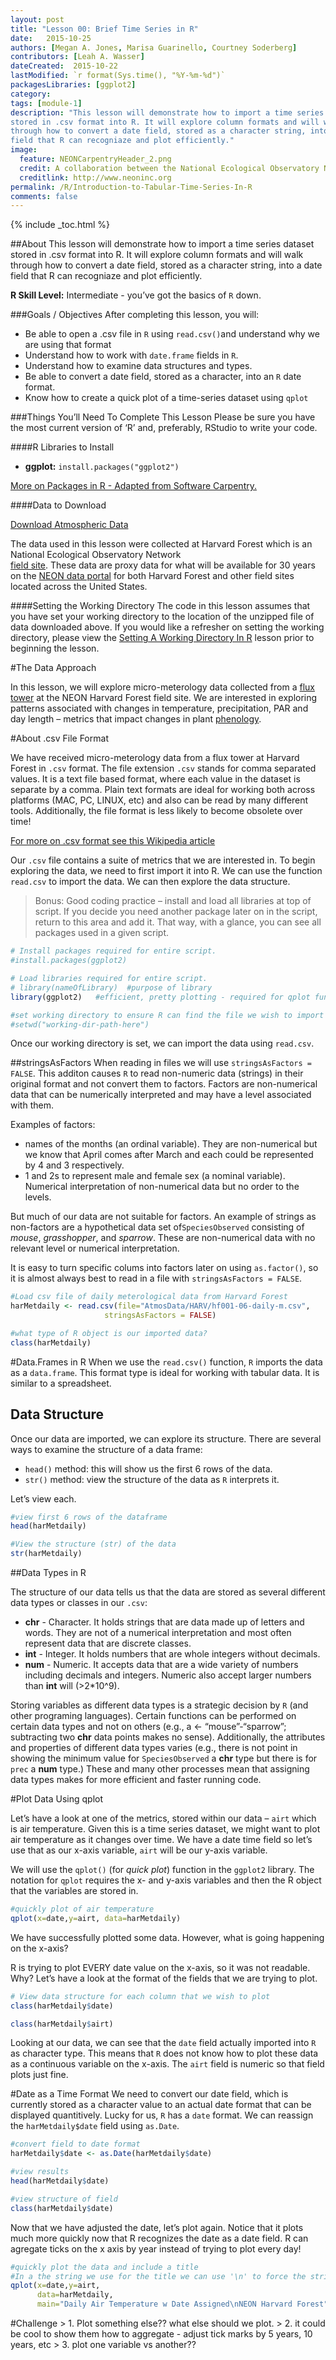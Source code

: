 ```yaml
---
layout: post
title: "Lesson 00: Brief Time Series in R"
date:   2015-10-25
authors: [Megan A. Jones, Marisa Guarinello, Courtney Soderberg]
contributors: [Leah A. Wasser]
dateCreated:  2015-10-22
lastModified: `r format(Sys.time(), "%Y-%m-%d")`
packagesLibraries: [ggplot2]
category: 
tags: [module-1]
description: "This lesson will demonstrate how to import a time series dataset 
stored in .csv format into R. It will explore column formats and will walk
through how to convert a date field, stored as a character string, into a date 
field that R can recogniaze and plot efficiently."
image:
  feature: NEONCarpentryHeader_2.png
  credit: A collaboration between the National Ecological Observatory Network (NEON) and Data Carpentry
  creditlink: http://www.neoninc.org
permalink: /R/Introduction-to-Tabular-Time-Series-In-R
comments: false
---
```


{% include _toc.html %}

##About
This lesson will demonstrate how to import a time series dataset stored in .csv
format into R. It will explore column formats and will walk through how to 
convert a date field, stored as a character string, into a date field that R can
recogniaze and plot efficiently.

**R Skill Level:** Intermediate - you've got the basics of `R` down.

<div id="objectives" markdown="1">

###Goals / Objectives
After completing this lesson, you will:

  * Be able to open a .csv file in `R` using `read.csv()`and understand why we are using that format
  * Understand how to work with `date.frame` fields in `R`.
  * Understand how to examine data structures and types.
  * Be able to convert a date field, stored as a character, into an `R` date 
  format.
  * Know how to create a quick plot of a time-series dataset using `qplot` 

###Things You'll Need To Complete This Lesson
Please be sure you have the most current version of 'R' and, preferably,
RStudio to write your code.

####R Libraries to Install

* **ggplot:** `install.packages("ggplot2")`

 <a href="http://neondataskills.org/R/Packages-In-R/" target="_blank">
More on Packages in R - Adapted from Software Carpentry.</a>

####Data to Download

<a href="http://files.figshare.com/2437700/AtmosData.zip" class="btn btn-success">
Download Atmospheric Data</a>

The data used in this lesson were collected at Harvard Forest which is
an National Ecological Observatory Network  
<a href="http://www.neoninc.org/science-design/field-sites/harvard-forest" target="_blank">
field site</a>. These data are proxy data for what will be available for 30 years
on the [NEON data portal](http://data.neoninc.org/ "NEON data")
for both Harvard Forest and other field sites located across the United States.

####Setting the Working Directory
The code in this lesson assumes that you have set your working directory to the
location of the unzipped file of data downloaded above.  If you would like a 
refresher on setting the working directory, please view the <a href="XXX" target="_blank">Setting A Working Directory In R</a> lesson prior to beginning the lesson.  
</div>

#The Data Approach

In this lesson, we will explore micro-meterology data collected from a 
<a href="http://www.neoninc.org/science-design/collection-methods/flux-tower-measurements" target="_blank">flux
tower</a> at the NEON Harvard Forest field site. We are interested in exploring 
patterns associated with changes in temperature, precipitation, PAR and day 
length -- metrics that impact changes in plant <a href=" http://budburst.org/phenology_defined" target="_blank">phenology</a>. 


#About .csv File Format

We have received micro-meterology data from a flux tower at Harvard Forest in
`.csv` format.
The file extension `.csv` stands for comma separated values. It is a text file 
based format, where each value in the dataset is separate by a comma. Plain text 
formats are ideal for working both across platforms (MAC, PC, LINUX, etc) and 
also can be read by many different tools. Additionally, the file format is 
less likely to become obsolete over time!

<a href="https://en.wikipedia.org/wiki/Comma-separated_values" target="_blank"> For more on .csv format see this Wikipedia article</a>

Our `.csv` file contains a suite of metrics that we are interested in. To begin 
exploring  the data, we need to first import it into R. We can use the function 
`read.csv` to import the data. We can then explore the data structure.

> Bonus: Good coding practice -- install and load all libraries at top of script.
> If you decide you need another package later on in the script, return to this
> area and add it.  That way, with a glance, you can see all packages
> used in a given script. 

```r
# Install packages required for entire script.
#install.packages(ggplot2)

# Load libraries required for entire script. 
# library(nameOfLibrary)  #purpose of library
library(ggplot2)   #efficient, pretty plotting - required for qplot function

#set working directory to ensure R can find the file we wish to import
#setwd("working-dir-path-here")

```

Once our working directory is set, we can import the data using 
`read.csv`. 

##stringsAsFactors
When reading in files we will use `stringsAsFactors = FALSE`. This additon
causes `R` to read non-numeric data (strings) in their original format and not
convert them to factors.  Factors are non-numerical data that can be numerically 
interpreted and may have a level associated with them. 

Examples of factors:

* names of the months (an ordinal variable). They are non-numerical but we know 
that April comes after March and each could be represented by 4 and 3 
respectively.
* 1 and 2s to represent male and female sex (a nominal variable). Numerical
interpretation of non-numerical data but no order to the levels.  

But much of our data are not suitable for factors. An example of strings as
non-factors are a hypothetical data set of`SpeciesObserved` consisting of 
*mouse*, *grasshopper*, and *sparrow*. These are non-numerical data with no 
relevant level or numerical interpretation.  

It is easy to turn specific colums into factors later on using `as.factor()`,
so it is almost always best to read in a file with `stringsAsFactors = FALSE`.

```r

#Load csv file of daily meterological data from Harvard Forest
harMetdaily <- read.csv(file="AtmosData/HARV/hf001-06-daily-m.csv",
                     stringsAsFactors = FALSE)

#what type of R object is our imported data?
class(harMetdaily)

```

#Data.Frames in R
When we use the `read.csv()` function, `R` imports the data as a `data.frame`.
This format type is ideal for working with tabular data. It is similar to a 
spreadsheet.

## Data Structure
Once our data are imported, we can explore its structure. There are several ways to examine the structure of a data frame: 

* `head()` method: this will show us the first 6 rows of the data. 
* `str()` method: view the structure of the data as `R` interprets it.

Let's view each. 

```r

#view first 6 rows of the dataframe 
head(harMetdaily)

#View the structure (str) of the data 
str(harMetdaily)
```

##Data Types in R

The structure of our data tells us that the data are stored as several different
data types or classes in our `.csv`:

* **chr** - Character. It holds strings that are data made up of letters and
words.  They are not of a numerical interpretation and most often represent data
that are discrete classes.  
* **int** - Integer.  It holds numbers that are whole integers without decimals.
* **num** - Numeric.  It accepts data that are a wide variety of numbers 
including decimals and integers. Numeric also accept larger numbers than **int**
will (>2*10^9).

Storing variables as different data types is a strategic decision by `R` (and 
other programing languages).  Certain functions can be performed on certain data
types and not on others (e.g., a <- "mouse"-"sparrow"; subtracting two **chr** data
points makes no sense).  Additionally, the attributes and properties of
different data types varies (e.g., there is not point in showing the minimum
value for `SpeciesObserved` a **chr** type but there is for `prec` a **num**
type.) These and many other processes mean that assigning data types makes for
more efficient and faster running code. 

#Plot Data Using qplot

Let's have a look at one of the metrics, stored within our data -- `airt` which 
is air temperature. Given this is a time series dataset, we might want to plot
air temperature as it changes over time. We have a date time field so let's use
that as our x-axis variable, `airt` will be our y-axis variable.

We will use the `qplot()` (for *quick plot*) function in the `ggplot2` library.
The notation for `qplot` requires the x- and y-axis variables and then the R
object that the variables are stored in. 

```r
#quickly plot of air temperature
qplot(x=date,y=airt, data=harMetdaily)

```

We have successfully plotted some data. However, what is going happening on the 
x-axis?

R is trying to plot EVERY date value on the x-axis, so it was not readable. Why?
Let's have a look at the format of the fields that we are trying to plot.

```r
# View data structure for each column that we wish to plot
class(harMetdaily$date)

class(harMetdaily$airt)

```

Looking at our data, we can see that the `date` field actually imported into
`R` as character type. This means that `R` does not know how to plot these 
data as a continuous variable on the x-axis. The `airt` field is numeric so that
field plots just fine.

#Date as a Time Format
We need to convert our date field, which is currently stored as a character 
value to an actual date format that can be displayed quantitively. Lucky for us, `R` has a `date` format. 
We can reassign the `harMetdaily$date` field using `as.Date`.

```r

#convert field to date format
harMetdaily$date <- as.Date(harMetdaily$date)

#view results
head(harMetdaily$date)

#view structure of field
class(harMetdaily$date)

```

Now that we have adjusted the date, let's plot again. Notice that it plots
much more quickly now that R recognizes the date as a date field. R can agregate
ticks on the x axis by year instead of trying to plot every day!

```r
#quickly plot the data and include a title
#In a the string we use for the title we can use '\n' to force the string to break onto a new line
qplot(x=date,y=airt, 
      data=harMetdaily,
      main="Daily Air Temperature w Date Assigned\nNEON Harvard Forest")  

```


#Challenge
> 1. Plot something else?? what else should we plot.
> 2. it could be cool to show them how to aggregate - adjust tick marks by 5 years, 10 years, etc
> 3. plot one variable vs another??

```r


```

